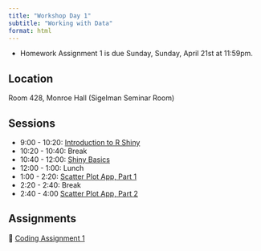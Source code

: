 ```yaml
---
title: "Workshop Day 1"
subtitle: "Working with Data"
format: html
---
```


::: {.callout-important}
- Homework Assignment 1 is due Sunday, Sunday, April 21st at 11:59pm.
:::

## Location

Room 428, Monroe Hall (Sigelman Seminar Room)

## Sessions

- 9:00 - 10:20: [Introduction to R Shiny](/slides/session-1.1.qmd)
- 10:20 - 10:40: Break
- 10:40 - 12:00: [Shiny Basics](/slides/session-1.2.qmd)
- 12:00 - 1:00: Lunch
- 1:00 - 2:20: [Scatter Plot App, Part 1](/slides/session-1.3.qmd)
- 2:20 - 2:40: Break
- 2:40 - 4:00 [Scatter Plot App, Part 2](/slides/session-1.4.qmd)

## Assignments

| 🧮 [Coding Assignment 1](/assignments/coding-assignment-1.html)